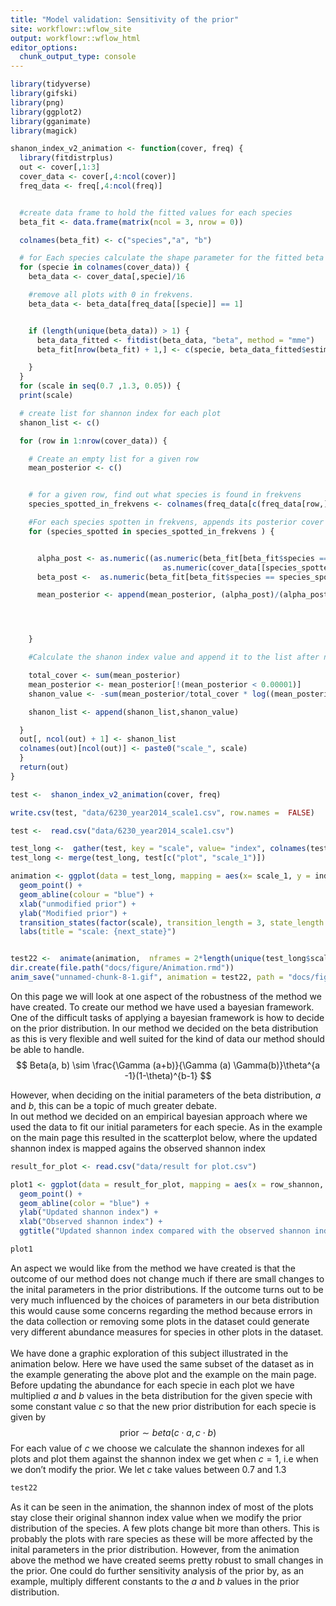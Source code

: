 ```yaml
---
title: "Model validation: Sensitivity of the prior"
site: workflowr::wflow_site
output: workflowr::wflow_html
editor_options:
  chunk_output_type: console
---
```



```r
library(tidyverse)
library(gifski)
library(png)
library(ggplot2)
library(gganimate)
library(magick)
```

```r
shanon_index_v2_animation <- function(cover, freq) {
  library(fitdistrplus)
  out <- cover[,1:3]
  cover_data <- cover[,4:ncol(cover)]
  freq_data <- freq[,4:ncol(freq)]


  #create data frame to hold the fitted values for each species
  beta_fit <- data.frame(matrix(ncol = 3, nrow = 0))

  colnames(beta_fit) <- c("species","a", "b")

  # for Each species calculate the shape parameter for the fitted beta distribution and save them in a data frame.
  for (specie in colnames(cover_data)) {
    beta_data <- cover_data[,specie]/16

    #remove all plots with 0 in frekvens.
    beta_data <- beta_data[freq_data[[specie]] == 1]


    if (length(unique(beta_data)) > 1) {
      beta_data_fitted <- fitdist(beta_data, "beta", method = "mme")
      beta_fit[nrow(beta_fit) + 1,] <- c(specie, beta_data_fitted$estimate[1], beta_data_fitted$estimate[2])

    }
  }
  for (scale in seq(0.7 ,1.3, 0.05)) {
  print(scale)

  # create list for shannon index for each plot
  shanon_list <- c()

  for (row in 1:nrow(cover_data)) {

    # Create an empty list for a given row
    mean_posterior <- c()


    # for a given row, find out what species is found in frekvens
    species_spotted_in_frekvens <- colnames(freq_data[c(freq_data[row,]  == 1)])

    #For each species spotten in frekvens, appends its posterior cover to the cover data for that row
    for (species_spotted in species_spotted_in_frekvens ) {


      alpha_post <- as.numeric((as.numeric(beta_fit[beta_fit$species == species_spotted,]$a)*scale +
                                  as.numeric(cover_data[[species_spotted]][row]) ))
      beta_post <-  as.numeric(beta_fit[beta_fit$species == species_spotted,]$b)*scale + 16 - as.numeric(cover_data[[species_spotted]][row])

      mean_posterior <- append(mean_posterior, (alpha_post)/(alpha_post+beta_post))




    }

    #Calculate the shanon index value and append it to the list after normalizing and removing zeroes

    total_cover <- sum(mean_posterior)
    mean_posterior <- mean_posterior[!(mean_posterior < 0.00001)]
    shanon_value <- -sum(mean_posterior/total_cover * log((mean_posterior/total_cover)))

    shanon_list <- append(shanon_list,shanon_value)

  }
  out[, ncol(out) + 1] <- shanon_list
  colnames(out)[ncol(out)] <- paste0("scale_", scale)
  }
  return(out)
}
```

```r
test <-  shanon_index_v2_animation(cover, freq)
```

```r
write.csv(test, "data/6230_year2014_scale1.csv", row.names =  FALSE)
```

```r
test <-  read.csv("data/6230_year2014_scale1.csv")
```


```r
test_long <-  gather(test, key = "scale", value= "index", colnames(test)[grep("scale", names(test))])
test_long <- merge(test_long, test[c("plot", "scale_1")])
```


```r
animation <- ggplot(data = test_long, mapping = aes(x= scale_1, y = index, group = plot)) + 
  geom_point() +
  geom_abline(colour = "blue") +
  xlab("unmodified prior") + 
  ylab("Modified prior") +
  transition_states(factor(scale), transition_length = 3, state_length = 0) +
  labs(title = "scale: {next_state}")


test22 <-  animate(animation,  nframes = 2*length(unique(test_long$scale)),renderer = magick_renderer())
dir.create(file.path("docs/figure/Animation.rmd"))
anim_save("unnamed-chunk-8-1.gif", animation = test22, path = "docs/figure/Animation.rmd")
```


On this page we will look at one aspect of the robustness of the method we have created. To create our method we have used a bayesian framework. One of the difficult tasks of applying a bayesian framework is how to decide on the prior distribution. In our method we decided on the beta distribution as this is very flexible and well suited for the kind of data our method should be able to handle.
$$
Beta(a, b) \sim \frac{\Gamma (a+b)}{\Gamma (a) \Gamma(b)}\theta^{a -1}(1-\theta)^{b-1}
$$

However, when deciding on the initial parameters of the beta distribution, $a$ and $b$, this can be a topic of much greater debate. 
<br>
In out method we decided on an empirical bayesian approach where we used the data to fit our initial parameters for each specie. As in the example on the main page this resulted in the scatterplot below, where the updated shannon index is mapped agains the observed shannon index

```r
result_for_plot <- read.csv("data/result for plot.csv")
```

```r
plot1 <- ggplot(data = result_for_plot, mapping = aes(x = row_shannon, y = shannon))+
  geom_point() +
  geom_abline(color = "blue") +
  ylab("Updated shannon index") +
  xlab("Observed shannon index") +
  ggtitle("Updated shannon index compared with the observed shannon index")
```

```r
plot1
```

An aspect we would like from the method we have created is that the outcome of our method does not change much if there are small changes to the inital parameters in the prior distributions. If the outcome turns out to be very much influenced by the choices of parameters in our beta distribution this would cause some concerns regarding the method because errors in the data collection or removing some plots in the dataset could generate very different abundance measures for species in other plots in the dataset. 
<br><br>
We have done a graphic exploration of this subject illustrated in the animation below. Here we have used the same subset of the dataset as in the example generating the above plot and the example on the main page. Before updating the abundance for each specie in each plot we have multiplied $a$ and $b$ values in the beta distribution for the given specie with some constant value $c$ so that the new prior distribution for each specie is given by
$$
\text{prior}\sim beta(c\cdot a, c\cdot b)
$$
For each value of $c$ we choose we calculate the shannon indexes for all plots and plot them against the shannon index we get when $c = 1$, i.e when we don't modify the prior. We let $c$ take values between 0.7 and 1.3 

```r
test22
```


As it can be seen in the animation, the shannon index of most of the plots stay close their original shannon index value when we modify the prior distribution of the species. A few plots change bit more than others. This is probably the plots with rare species as these will be more affected by the inital parameters in the prior distribution. However, from the animation above the method we have created seems pretty robust to small changes in the prior. One could do further sensitivity analysis of the prior by, as an example, multiply different constants to the $a$ and $b$ values in the prior distribution.







